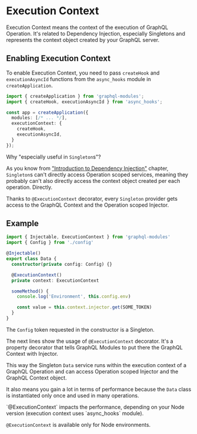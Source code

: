
# Execution Context

Execution Context means the context of the execution of GraphQL Operation. It's related to Dependency Injection, especially Singletons and represents the context object created by your GraphQL server.

## Enabling Execution Context

To enable Execution Context, you need to pass `createHook` and `executionAsyncId` functions from the `async_hooks` module in `createApplication`.

```ts
import { createApplication } from 'graphql-modules';
import { createHook, executionAsyncId } from 'async_hooks';

const app = createApplication({
  modules: [/* ... */],
  executionContext: {
    createHook,
    executionAsyncId,
  }
});
```

Why "especially useful in `Singleton`s"?

As you know from ["Introduction to Dependency Injection"](../di/introduction) chapter, `Singleton`s can't directly access Operation scoped services, meaning they probably can't also directly access the context object created per each operation. Directly.

Thanks to `@ExecutionContext` decorator, every `Singleton` provider gets access to the GraphQL Context and the Operation scoped Injector.

## Example

```ts
import { Injectable, ExecutionContext } from 'graphql-modules'
import { Config } from './config'

@Injectable()
export class Data {
  constructor(private config: Config) {}

  @ExecutionContext()
  private context: ExecutionContext

  someMethod() {
    console.log('Environment', this.config.env)

    const value = this.context.injector.get(SOME_TOKEN)
  }
}
```

The `Config` token requested in the constructor is a Singleton.

The next lines show the usage of `@ExecutionContext` decorator. It's a property decorator that tells GraphQL Modules to put there the GraphQL Context with Injector.

This way the Singleton `Data` service runs within the execution context of a GraphQL Operation and can access Operation scoped Injector and the GraphQL Context object.

It also means you gain a lot in terms of performance because the `Data` class is instantiated only once and used in many operations.

<Callout>
  `@ExecutionContext` impacts the performance, depending on your Node version
  (execution context uses `async_hooks` module).

  `@ExecutionContext` is available only for Node environments.
</Callout>

